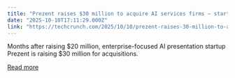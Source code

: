 ```yaml
---
title: "Prezent raises $30 million to acquire AI services firms — starting with founder’s other company"
date: "2025-10-10T17:11:29.000Z"
link: "https://techcrunch.com/2025/10/10/prezent-raises-30-million-to-acquire-ai-services-firms-starting-with-founders-other-company/"
---
```


Months after raising $20 million, enterprise-focused AI presentation startup Prezent is raising $30 million for acquisitions. 

[Read more](https://techcrunch.com/2025/10/10/prezent-raises-30-million-to-acquire-ai-services-firms-starting-with-founders-other-company/)
